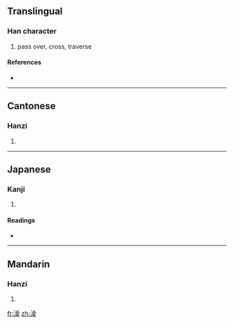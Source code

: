 ==Translingual==

===Han character===
{{Han char|rn=85|rad=水|as=08|sn=11|four=3414<sub>7</sub>|canj=水土金水 (EGCE)}}

# pass over, cross, traverse

====References====
* {{Han ref|kx=0631.010|dkj=17670|dj=1033.080|hdz=31640.060|uh=6DE9|ud=28137|bh=D5E6|bd=54758}}

----

==Cantonese==

===Hanzi===
{{yue-hanzi|jyut=|y=ling4}}

# {{defn|Cantonese|sort=水08}}

----

==Japanese==

===Kanji===
{{ja-kanji|grade=|rs=水08}}

# {{defn|Japanese|sort=水08}}

====Readings====
* {{ja-readings|on=[[りょう]] (ryō)|kun=[[のる]] (noru)}}

----

==Mandarin==

===Hanzi===
{{cmn-hanzi|pin=[[líng]] ([[ling2]])|wg=ling<sup>2</sup>}}

# {{defn|Mandarin|sort=水08}}

[[fr:淩]]
[[zh:淩]]